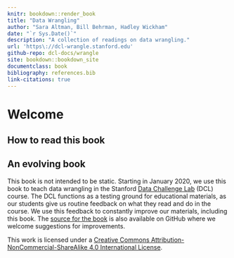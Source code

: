 ```yaml
---
knitr: bookdown::render_book
title: "Data Wrangling"
author: "Sara Altman, Bill Behrman, Hadley Wickham"
date: "`r Sys.Date()`"
description: "A collection of readings on data wrangling."
url: 'https\://dcl-wrangle.stanford.edu'
github-repo: dcl-docs/wrangle
site: bookdown::bookdown_site
documentclass: book
bibliography: references.bib
link-citations: true
---
```


# Welcome {-}


## How to read this book {-}


## An evolving book {-}

This book is not intended to be static. Starting in January 2020, we use this book to teach data wrangling in the Stanford [Data Challenge Lab](https://datalab.stanford.edu/challenge-lab) (DCL) course. The DCL functions as a testing ground for educational materials, as our students give us routine feedback on what they read and do in the course. We use this feedback to constantly improve our materials, including this book. The [source for the book](https://github.com/dcl-docs/wrangle) is also available on GitHub where we welcome suggestions for improvements.

This work is licensed under a [Creative Commons Attribution-NonCommercial-ShareAlike 4.0 International License](http://creativecommons.org/licenses/by-nc-sa/4.0/). 

